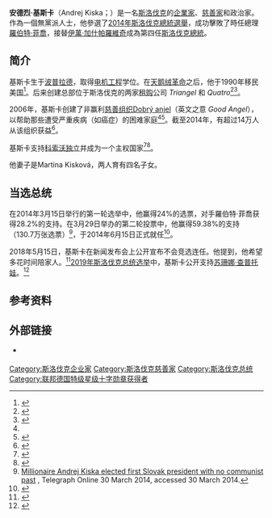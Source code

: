 {{noteTA
|1=zh-hans:基斯卡;zh-hant:基斯卡;zh-tw:季斯卡;
|2=zh-hans:菲乔;zh-hant:菲喬;zh-tw:費科;
|3=zh-tw:蓋斯巴洛維奇;zh-hans:加什帕罗维奇;zh-hant:加什帕羅維奇;
}}
{{Infobox Officeholder
| name          = 安德烈·基斯卡
| image         =Andrej Kiska Senate of Slowakia.jpg
| office        = [[斯洛伐克總統|斯洛伐克總統]]
| primeminister = [[羅伯特·菲喬|羅伯特·菲喬]]{{wrap}}{{le|彼得·佩萊格里尼|Peter Pellegrini}}
| term_start    = 2014年6月15日
| term_end      = 2019年6月15日
| predecessor   = [[伊萬·加什帕羅維奇|伊萬·加什帕羅維奇]]
| successor     = [[苏珊娜·查普托娃|苏珊娜·查普托娃]]
| birth_date    = {{birth date and age|1963|2|2}}
| birth_place   = {{flagicon|捷克斯洛伐克}} [[捷克斯洛伐克社會主義共和國|捷克斯洛伐克]][[斯洛伐克社會主義共和國|斯洛伐克社會主義共和國]][[東斯洛伐克州|東斯洛伐克州]][[波普拉德|波普拉德]]（位於今[[普雷紹夫州|普雷紹夫州]]）
| death_date    =
| death_place   =
| party         = [[無黨藉|無黨藉]]
|spouse        = Martina Kisková
|children      = Andrej<br>Natália<br>Veronika<br>Viktor
|alma_mater    = [[Slovak_University_of_Technology_in_Bratislava|Slovak University of<br>Technology]]
| website       = {{URL|andrejkiska.sk}}
}}
'''安德烈·基斯卡'''（Andrej Kiska；{{bd|1963年|2月2日|||catIdx=K}}）是一名[[斯洛伐克|斯洛伐克]]的[[企業家|企業家]]、[[慈善家|慈善家]]和政治家。作為一個無黨派人士，他參選了[[2014年斯洛伐克總統選舉|2014年斯洛伐克總統選舉]]，成功擊敗了時任總理[[羅伯特·菲喬|羅伯特·菲喬]]，接替[[伊萬·加什帕羅維奇|伊萬·加什帕羅維奇]]成為第四任[[斯洛伐克總統|斯洛伐克總統]]。

== 简介 ==
基斯卡生于[[波普拉德|波普拉德]]，取得[[电机工程|电机工程]]学位。在[[天鹅绒革命|天鹅绒革命]]之后，他于1990年移民美国<ref>{{cite web|url=http://www.novinky.cz/zahranicni/evropa/331929-novym-slovenskym-prezidentem-bude-andrej-kiska.html|title=Novým slovenským prezidentem bude Andrej Kiska|date=29 March 2014|publisher=novinky.cz|language=cs|accessdate=30 March 2014|archive-date=2015-01-11|archive-url=https://web.archive.org/web/20150111070739/http://www.novinky.cz/zahranicni/evropa/331929-novym-slovenskym-prezidentem-bude-andrej-kiska.html|dead-url=no}}</ref>。后来创建总部位于斯洛伐克的两家[[租购|租购]]公司 ''Triangel'' 和 ''Quatro''<ref name="databazeknih">{{cite web | url=http://www.databazeknih.cz/zivotopis/andrej-kiska-23188 | title=Andrej Kiska - životopis | publisher=DatabazeKnih | accessdate=March 17, 2014 | language=sk | archive-date=2015-10-05 | archive-url=https://web.archive.org/web/20151005114551/http://www.databazeknih.cz/zivotopis/andrej-kiska-23188 | dead-url=no }}</ref><ref>{{cite web | url=http://www.investopedia.com/terms/h/hire-purchase.asp | title=Hire-purchase definition | publisher=Investopedia | accessdate=March 17, 2014 | archive-date=2020-10-29 | archive-url=https://web.archive.org/web/20201029022903/https://www.investopedia.com/terms/h/hire-purchase.asp | dead-url=no }}</ref>。

2006年，基斯卡创建了非赢利[[慈善组织|慈善组织]][[Dobrý_anjel|Dobrý anjel]]（英文之意 ''Good Angel''），以帮助那些遭受严重疾病（如癌症）的困难家庭<ref name="databazeknih" /><ref>{{cite web | url=http://www.dobryanjel.sk/viac-o-dobrom-anjelovi/ | title=Čo je systém Dobrý anjel | publisher=Dobrý anjel | accessdate=March 17, 2014 | language=sk | archive-date=2014-07-03 | archive-url=https://web.archive.org/web/20140703182515/http://www.dobryanjel.sk/viac-o-dobrom-anjelovi/ | dead-url=no }}</ref>。截至2014年，有超过14万人从该组织获益<ref>{{cite web | url=http://www.dobryanjel.sk/zoznam-dobrych-anjelov/ | title=Zoznam Dobrých anjelov | publisher=Dobrý anjel | date=March 1, 2014 | accessdate=March 17, 2014 | language=sk | archive-date=2021-01-17 | archive-url=https://web.archive.org/web/20210117052222/https://dobryanjel.sk/zoznam-dobrych-anjelov/ | dead-url=no }}</ref>。

基斯卡支持[[科索沃独立|科索沃独立]]并成为一个主权国家<ref>{{citeweb|url=http://www.b92.net/info/vesti/index.php?yyyy=2014&mm=03&dd=30&nav_category=78&nav_id=830326|title=Milioner na čelu Slovačke|date=2014-03-30|accessdate=2014-03-31|publisher=B92|archive-date=2015-04-02|archive-url=https://web.archive.org/web/20150402141647/http://www.b92.net/info/vesti/index.php?yyyy=2014&mm=03&dd=30&nav_category=78&nav_id=830326|dead-url=no}}</ref><ref>{{citeweb|url=http://www.welt.de/politik/ausland/article126354035/Parteiloser-Millionaer-wird-slowakischer-Praesident.html|title=Parteiloser Millionär wird slowakischer Präsident|accessdate=2014-03-31|publisher=Die Welt|archive-date=2015-10-25|archive-url=https://web.archive.org/web/20151025062659/http://www.welt.de/politik/ausland/article126354035/Parteiloser-Millionaer-wird-slowakischer-Praesident.html|dead-url=no}}</ref>。

他妻子是Martina Kisková，两人育有四名子女。

== 当选总统 ==
在2014年3月15日举行的第一轮选举中，他赢得24%的选票，对手羅伯特·菲喬获得28.2%的支持。在3月29日举办的第二轮投票中，他赢得59.38%的支持（130.7万张选票）<ref>[http://www.telegraph.co.uk/news/worldnews/europe/slovakia/10732435/Millionaire-Andrej-Kiska-elected-first-Slovak-president-with-no-communist-past.html Millionaire Andrej Kiska elected first Slovak president with no communist past] {{Wayback|url=http://www.telegraph.co.uk/news/worldnews/europe/slovakia/10732435/Millionaire-Andrej-Kiska-elected-first-Slovak-president-with-no-communist-past.html |date=20201201233848 }}, Telegraph Online 30 March 2014, accessed 30 March 2014.</ref>，于2014年6月15日正式就任<ref>{{cite web|url=http://spravy.pravda.sk/prezidentske-volby-2014/clanok/312982-nova-hlava-statu-si-pocka-do-15-juna/|title=Nová hlava štátu si počká do 15. júna|date=28 March 2014|publisher=Pravda.sk|language=sk|accessdate=31 March 2014|archive-date=2019-06-11|archive-url=https://web.archive.org/web/20190611131445/https://spravy.pravda.sk/prezidentske-volby-2014/clanok/312982-nova-hlava-statu-si-pocka-do-15-juna/|dead-url=no}}</ref>。

2018年5月15日，基斯卡在新闻发布会上公开宣布不会竞选连任。他提到，他希望多花时间陪家人。<ref>{{cite news |title=斯洛伐克總統基斯卡稱無意謀求連任 |url=http://big5.sputniknews.cn/politics/201805151025401296/ |accessdate=2019-03-31 |agency=俄羅斯衛星通訊社 |date=2018-05-15 |archive-date=2019-06-02 |archive-url=https://web.archive.org/web/20190602200842/http://big5.sputniknews.cn/politics/201805151025401296/ |dead-url=no }}</ref>[[2019年斯洛伐克总统选举|2019年斯洛伐克总统选举]]中，基斯卡公开支持[[苏珊娜·查普托娃|苏珊娜·查普托娃]]。<ref>{{cite news |title=Anti-Government Firebrand Snatches Lead in Slovak President Race |url=https://www.bloomberg.com/news/articles/2019-02-26/anti-government-firebrand-snatches-lead-in-slovak-president-race |accessdate=2019-03-29 |work=Bloomberg |date=2019-02-26 |archive-url=https://web.archive.org/web/20190329185508/https://www.bloomberg.com/news/articles/2019-02-26/anti-government-firebrand-snatches-lead-in-slovak-president-race |archive-date=2019-03-29 |dead-url=no }}</ref>

== 参考资料 ==
{{Reflist}}

== 外部链接 ==
{{Commons category|Andrej Kiska}}
*{{Official website|andrejkiska.sk}} {{sk icon}}
{{start box}}
{{succession box|[[伊萬·加什帕羅維奇|伊萬·加什帕羅維奇]]||[[斯洛伐克总统|斯洛伐克总统]]|2014年－2019年6月|[[苏珊娜·查普托娃|苏珊娜·查普托娃]]}}
{{end box}}

{{DEFAULTSORT:Kiska, Andrej}}

[[Category:斯洛伐克企业家|Category:斯洛伐克企业家]]
[[Category:斯洛伐克慈善家|Category:斯洛伐克慈善家]]
[[Category:斯洛伐克总统|Category:斯洛伐克总统]]
[[Category:联邦德国特级星级十字勋章获得者|Category:联邦德国特级星级十字勋章获得者]]